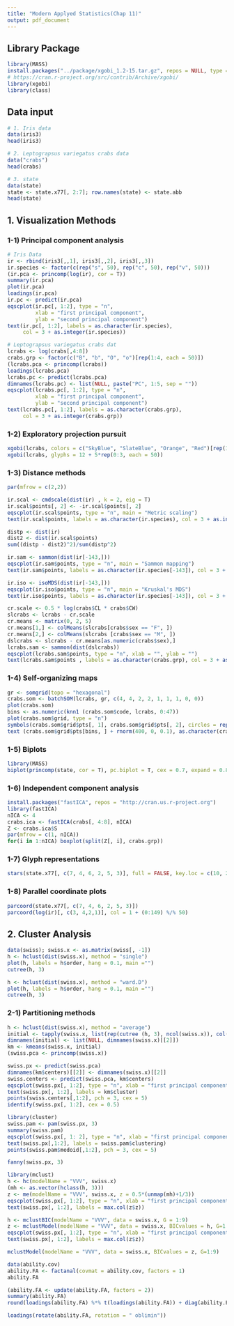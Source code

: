 ```yaml
---
title: "Modern Applyed Statistics(Chap 11)"
output: pdf_document
---
```

## Library Package
```r
library(MASS)
install.packages("../package/xgobi_1.2-15.tar.gz", repos = NULL, type = "source")
# https://cran.r-project.org/src/contrib/Archive/xgobi/
library(xgobi)
library(class)
```


## Data input
```r
# 1. Iris data
data(iris3)
head(iris3)
```


```r
# 2. Leptograpsus variegatus crabs data
data("crabs")
head(crabs)
```

```r
# 3. state
data(state)
state <- state.x77[, 2:7]; row.names(state) <- state.abb
head(state)
```


\newpage

## 1. Visualization Methods

### 1-1) Principal component analysis
```r
# Iris Data
ir <- rbind(iris3[,,1], iris3[,,2], iris3[,,3])
ir.species <- factor(c(rep("s", 50), rep("c", 50), rep("v", 50)))
(ir.pca <- princomp(log(ir), cor = T))
summary(ir.pca)
plot(ir.pca)
loadings(ir.pca)
ir.pc <- predict(ir.pca)
eqscplot(ir.pc[, 1:2], type = "n",
         xlab = "first principal component",
         ylab = "second principal component")
text(ir.pc[, 1:2], labels = as.character(ir.species),
     col = 3 + as.integer(ir.species)) 
```

```r
# Leptograpsus variegatus crabs dat
lcrabs <- log(crabs[,4:8])
crabs.grp <- factor(c("B", "b", "O", "o")[rep(1:4, each = 50)])
(lcrabs.pca <- princomp(lcrabs))
loadings(lcrabs.pca)
lcrabs.pc <- predict(lcrabs.pca)
dimnames(lcrabs.pc) <- list(NULL, paste("PC", 1:5, sep = ""))
eqscplot(lcrabs.pc[, 1:2], type = "n",
         xlab = "first principal component",
         ylab = "second principal component")
text(lcrabs.pc[, 1:2], labels = as.character(crabs.grp),
     col = 3 + as.integer(crabs.grp)) 
```

### 1-2) Exploratory projection pursuit
```r
xgobi(lcrabs, colors = c("SkyBlue", "SlateBlue", "Orange", "Red")[rep(1:4, each = 50)])
xgobi(lcrabs, glyphs = 12 + 5*rep(0:3, each = 50))
```

### 1-3) Distance methods
```r
par(mfrow = c(2,2))

ir.scal <- cmdscale(dist(ir) , k = 2, eig = T)
ir.scal$points[, 2] <- -ir.scal$points[, 2] 
eqscplot(ir.scal$points, type = "n", main = "Metric scaling")
text(ir.scal$points, labels = as.character(ir.species), col = 3 + as.integer(ir.species), cex = 0.8)

distp <- dist(ir)
dist2 <- dist(ir.scal$points)
sum((distp - dist2)^2)/sum(distp^2)

ir.sam <- sammon(dist(ir[-143,]))
eqscplot(ir.sam$points, type = "n", main = "Sammon mapping")
text(ir.sam$points, labels = as.character(ir.species[-143]), col = 3 + as.integer(ir.species), cex = 0.8)

ir.iso <- isoMDS(dist(ir[-143,]))
eqscplot(ir.iso$points, type = "n", main = "Kruskal's MDS")
text(ir.iso$points, labels = as.character(ir.species[-143]), col = 3 + as.integer(ir.species), cex = 0.8) 
```

```r
cr.scale <- 0.5 * log(crabs$CL * crabs$CW)
slcrabs <- lcrabs - cr.scale
cr.means <- matrix(0, 2, 5)
cr.means[1,] <- colMeans(slcrabs[crabs$sex == "F", ])
cr.means[2,] <- colMeans(slcrabs [crabs$sex == "M", ])
dslcrabs <- slcrabs - cr.means[as.numeric(crabs$sex),]
lcrabs.sam <- sammon(dist(dslcrabs))
eqscplot(lcrabs.sam$points, type = "n", xlab = "", ylab = "")
text(lcrabs.sam$points , labels = as.character(crabs.grp), col = 3 + as.integer(crabs.grp))
```

### 1-4) Self-organizing maps
```r
gr <- somgrid(topo = "hexagonal")
crabs.som <- batchSOM(lcrabs, gr, c(4, 4, 2, 2, 1, 1, 1, 0, 0))
plot(crabs.som)
bins <- as.numeric(knn1 (crabs.som$code, lcrabs, 0:47))
plot(crabs.som$grid, type = "n")
symbols(crabs.som$grid$pts[, 1], crabs.som$grid$pts[, 2], circles = rep(0.4, 48), inches = FALSE, add = T)
text (crabs.som$grid$pts[bins, ] + rnorm(400, 0, 0.1), as.character(crabs.grp))
```

### 1-5) Biplots
```r
library(MASS)
biplot(princomp(state, cor = T), pc.biplot = T, cex = 0.7, expand = 0.8) 
```

### 1-6) Independent component analysis
```r
install.packages("fastICA", repos = "http://cran.us.r-project.org")
library(fastICA)
nICA <- 4
crabs.ica <- fastICA(crabs[, 4:8], nICA)
Z <- crabs.ica$S
par(mfrow = c(1, nICA))
for(i in 1:nICA) boxplot(split(Z[, i], crabs.grp)) 
```

### 1-7) Glyph representations
```r
stars(state.x77[, c(7, 4, 6, 2, 5, 3)], full = FALSE, key.loc = c(10, 2))
```

### 1-8) Parallel coordinate plots
```r
parcoord(state.x77[, c(7, 4, 6, 2, 5, 3)])
parcoord(log(ir)[, c(3, 4,2,1)], col = 1 + (0:149) %/% 50)
```


## 2. Cluster Analysis
```r
data(swiss); swiss.x <- as.matrix(swiss[, -1])
h <- hclust(dist(swiss.x), method = "single")
plot(h, labels = h$order, hang = 0.1, main ="")
cutree(h, 3)

h <- hclust(dist(swiss.x), method = "ward.D")
plot(h, labels = h$order, hang = 0.1, main ="")
cutree(h, 3)
```

### 2-1) Partitioning methods 
```r
h <- hclust(dist(swiss.x), method = "average")
initial <- tapply(swiss.x, list(rep(cutree (h, 3), ncol(swiss.x)), col(swiss.x)), mean)
dimnames(initial) <- list(NULL, dimnames(swiss.x)[[2]])
km <- kmeans(swiss.x, initial)
(swiss.pca <- princomp(swiss.x))

swiss.px <- predict(swiss.pca)
dimnames(km$centers)[[2]] <- dimnames(swiss.x)[[2]]
swiss.centers <- predict(swiss.pca, km$centers)
eqscplot(swiss.px[, 1:2], type = "n", xlab = "first principal component" , ylab = "second principal component")
text(swiss.px[, 1:2], labels = km$cluster)
points(swiss.centers[,1:2], pch = 3, cex = 5)
identify(swiss.px[, 1:2], cex = 0.5)

library(cluster)
swiss.pam <- pam(swiss.px, 3)
summary(swiss.pam)
eqscplot(swiss.px[, 1: 2], type = "n", xlab = "first principal component", ylab = "second principal component", main = "pam")
text(swiss.px[,1:2], labels = swiss.pam$clustering)
points(swiss.pam$medoid[,1:2], pch = 3, cex = 5)

fanny(swiss.px, 3)

library(mclust)
h <- hc(modelName = "VVV", swiss.x)
(mh <- as.vector(hclass(h, 3)))
z <- me(modelName = "VVV", swiss.x, z = 0.5*(unmap(mh)+1/3))
eqscplot(swiss.px[, 1:2], type = "n", xlab = "first principal component", ylab = "second principal component", main = "me")
text(swiss.px[, 1:2], labels = max.col(z$z))

h <- mclustBIC(modelName = "VVV", data = swiss.x, G = 1:9)
z <- mclustModel(modelName = "VVV", data = swiss.x, BICvalues = h, G=1:9)
eqscplot(swiss.px[, 1:2], type = "n", xlab = "first principal component", ylab = "second principal component", main = "me")
text(swiss.px[, 1:2], labels = max.col(z$z))

mclustModel(modelName = "VVV", data = swiss.x, BICvalues = z, G=1:9)
```

```r
data(ability.cov)
ability.FA <- factanal(covmat = ability.cov, factors = 1)
ability.FA

(ability.FA <- update(ability.FA, factors = 2))
summary(ability.FA)
round(loadings(ability.FA) %*% t(loadings(ability.FA)) + diag(ability.FA$uniq), 3)

loadings(rotate(ability.FA, rotation = " oblimin"))
```








